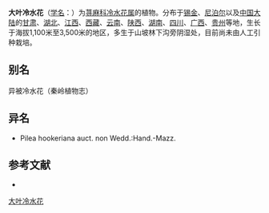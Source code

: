 {{Speciesbox
| name = 大叶冷水花
| status = 
| status_system = 
| image =
| genus = Pilea
| species = martinii
| authority = (Lévl.) Hand.-Mazz.
}}

'''大叶冷水花'''（[[学名|学名]]：{{lang|la|''Pilea martinii''}}）为[[荨麻科|荨麻科]][[冷水花属|冷水花属]]的植物。分布于[[锡金|锡金]]、[[尼泊尔|尼泊尔]]以及[[中国大陆|中国大陆]]的[[甘肃|甘肃]]、[[湖北|湖北]]、[[江西|江西]]、[[西藏|西藏]]、[[云南|云南]]、[[陕西|陕西]]、[[湖南|湖南]]、[[四川|四川]]、[[广西|广西]]、[[贵州|贵州]]等地，生长于海拔1,100米至3,500米的地区，多生于山坡林下沟旁阴湿处，目前尚未由人工引种栽培。

== 别名 ==
异被冷水花（秦岭植物志）

== 异名 ==
* Pilea hookeriana auct. non Wedd.:Hand.-Mazz.

== 参考文献 ==
<div class="references-small">
* {{cite web| url =http://www.bioinfo.cn/db05/KmzwSpecies.php?action=view&id=23395| title =大叶冷水花| work =《中国高等植物数据库全库》| publisher =中国科学院微生物研究所| author =昆明植物研究所| accessdate =2009-02-25| deadurl =yes| archiveurl =https://web.archive.org/web/20160305100021/http://www.bioinfo.cn/db05/KmzwSpecies.php?action=view&id=23395| archivedate =2016-03-05}}
</div>
{{Taxonbar|from=Q10933910}}

[[Category:冷水花属|大叶冷水花]]


{{植物小作品}}
